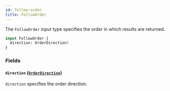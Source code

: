```yaml
---
id: follow-order
title: FollowOrder
---
```



The `FollowOrder` input type specifies the order in which results are returned.

```graphql
input FollowOrder {
  direction: OrderDirection!
}
```


### Fields

#### `direction` ([`OrderDirection`](/reference/enums/order-direction))

`direction` specifies the order direction.




